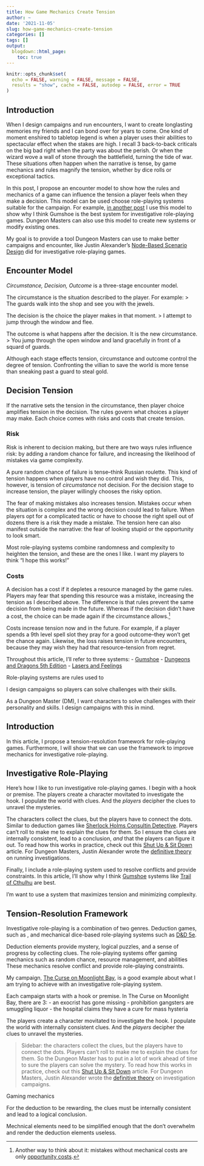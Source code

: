 ```yaml
---
title: How Game Mechanics Create Tension
author: ~
date: '2021-11-05'
slug: how-game-mechanics-create-tension
categories: []
tags: []
output:
  blogdown::html_page:
    toc: true
---
```


```r
knitr::opts_chunk$set(
  echo = FALSE, warning = FALSE, message = FALSE,
  results = "show", cache = FALSE, autodep = FALSE, error = TRUE
)
```

## Introduction

When I design campaigns and run encounters, I want to create longlasting memories
my friends and I can bond over for years to come.
One kind of moment enshired to tabletop legend is when a player
uses their abilities to spectacular effect when the stakes are high.
I recall 3 back-to-back criticals on the big bad right when the party was about the perish.
Or when the wizard wove a wall of stone through the battlefield, turning the tide of war.
These situations often happen when the narrative is tense, by game mechanics
and rules magnify the tension, whether by dice rolls or exceptional tactics.

In this post, I propose an encounter model to show how the rules and mechanics
of a game can influence the tension a player feels when they make a decision.
This model can be used choose role-playing systems suitable for the campaign.
For example, [in another post]() I use this model to show why I think Gumshoe
is the best system for investigative role-playing games.
Dungeon Masters can also use this model to create new systems or modify
existing ones.

My goal is to provide a tool Dungeon Masters can use to make better
campaigns and encounter, like Justin Alexander's [Node-Based Scenario Design](https://thealexandrian.net/wordpress/7949/roleplaying-games/node-based-scenario-design-part-1-the-plotted-approach)
did for investigative role-playing games.


## Encounter Model

*Circumstance, Decision, Outcome* is a three-stage encounter model.

The circumstance is the situation described to the player.
For example:
> The guards walk into the shop and see you with the jewels.

The decision is the choice the player makes in that moment.
> I attempt to jump through the window and flee.

The outcome is what happens after the decision. It is the new circumstance.
> You jump through the open window and land gracefully in front of a squard of guards.

Although each stage effects tension, circumstance and outcome control the degree of tension.
Confronting the villian to save the world is more tense
than sneaking past a guard to steal gold.

## Decision Tension

If the narrative sets the tension in the circumstance, then player choice
amplifies tension in the decision. The rules govern what choices a player may make.
Each choice comes with risks and costs that create tension.

### Risk

Risk is inherent to decision making, but there are two ways
rules influence risk: by adding a random chance for failure,
and increasing the likelihood of mistakes via game complexity.

A pure random chance of failure is tense--think Russian roulette.
This kind of tension happens when players have no control and wish they did.
This, however, is tension of *circumstance* not decision.
For the decision stage to increase tension,
the player willingly chooses the risky option.

The fear of making mistakes also increases tension. Mistakes occur
when the situation is complex and the wrong decision could lead to failure.
When players opt for a complicated tactic or have to choose the right
spell out of dozens there is a risk they made a mistake.
The tension here can also manifest outside the narrative: the fear of looking stupid or
the opportunity to look smart.

Most role-playing systems combine
randomness and complexity to heighten the tension, and these are
the ones I like. I want my players to think "I hope this works!"

### Costs

A decision has a cost if it depletes a resource managed by the game rules.
Players may fear that spending this resource was a mistake, increasing the tension
as I described above.
The difference is that rules prevent the same decision from being made in the future.
Whereas if the decision didn't have a cost,
the choice can be made again if the circumstance allows.^[Another way to think about it: mistakes without mechanical costs are only [opportunity costs](https://en.wikipedia.org/wiki/Opportunity_cost).]

Costs increase tension now and in the future.
For example, if a player spends a 9th level spell slot they pray for a good outcome--they
won't get the chance again. Likewise, the loss raises tension in future encounters,
because they may wish they had that resource--tension from regret.











Throughout this article, I'll refer to three systems:
- [Gumshoe](https://pelgranepress.com/2018/02/14/gumshoe/)
- [Dungeons and Dragons 5th Edition](https://roll20.net/compendium/dnd5e/BookIndex)
- [Lasers and Feelings](http://www.onesevendesign.com/laserfeelings/)




Role-playing systems are rules used to





I design campaigns so players can solve challenges with their skills.

As a Dungeon Master (DM), I want characters to solve challenges with their personality and skills.
I design campaigns with this in mind.



## Introduction

In this article, I propose a tension-resolution framework for role-playing games.
Furthermore, I will show that we can use the framework to improve mechanics for
investigative role-playing.

## Investigative Role-Playing

Here's how I like to run investigative role-playing games. I begin with a hook or premise.
The players create a character movitated to investigate the hook.
I populate the world with clues. And the *players* decipher the
clues to unravel the mysteries.

The characters collect the clues, but the players have to connect the dots.
Similar to deduction games like [Sherlock Holms Consultin Detective](https://boardgamegeek.com/boardgame/2511/sherlock-holmes-consulting-detective-thames-murder).
Players can't roll to make me to explain the clues for them. So I ensure the clues
are internally consistent, lead to a conclusion, *and* that the players can figure it out.
To read how this works in practice, check out this [Shut Up & Sit Down](https://www.shutupandsitdown.com/rpg-review-trail-of-cthulhu/)
article. For Dungeon Masters, Justin Alexander wrote the
[definitive theory](https://thealexandrian.net/wordpress/7949/roleplaying-games/node-based-scenario-design-part-1-the-plotted-approach)
on running investigations.

Finally, I include a role-playing system used to resolve conflicts and provide constraints.
In this article, I'll show why I think [Gumshoe](https://pelgranepress.com/2018/02/14/gumshoe/) systems
like [Trail of Cthulhu](https://pelgranepress.com/product/trail-of-cthulhu/) are best.

I'm want to use a system that maximizes tension and minimizing complexity.



## Tension-Resolution Framework







Investigative role-playing is a combination of two genres.
Deduction games, such as ,
and mechanical dice-based role-playing systems such as [D&D 5e](https://roll20.net/compendium/dnd5e/BookIndex).

Deduction elements provide mystery, logical puzzles, and a sense of progress by collecting clues.
The role-playing systems offer gaming mechanics such as random chance, resource management, and abilities
These mechanics resolve conflict and provide role-playing constraints.

My campaign, [The Curse on Moonlight Bay](https://docs.google.com/document/d/15MvkKUkErnCAqWb7d8IaEQ8uJMS_XocKlCmDPT_sZzE/edit?usp=sharing),
is a good example about what I am trying to achieve with an investigative role-playing system.

Each campaign starts with a hook or premise. In The Curse on Moonlight Bay, there are 3:
- an exocrist has gone missing
- prohibition gangsters are smuggling liquor
- the hospital claims they have a cure for mass hysteria

The players create a character movitated to investigate the hook.
I populate the world with internally consistent clues. And the *players* decipher the
clues to unravel the mysteries.

> Sidebar: the characters collect the clues, but the players have to connect the dots.
Players can't roll to make me to explain the clues for them. So the Dungeon Master
has to put in a lot of work ahead of time to sure the players can solve the mystery.
To read how this works in practice, check out this [Shut Up & Sit Down](https://www.shutupandsitdown.com/rpg-review-trail-of-cthulhu/)
article. For Dungeon Masters, Justin Alexander wrote the
[definitive theory](https://thealexandrian.net/wordpress/7949/roleplaying-games/node-based-scenario-design-part-1-the-plotted-approach) on investigation campaigns.

Gaming mechanics





For the deduction to be rewarding, the clues must be internally consistent and lead to a logical conclusion.



Mechnical elements need to be simplified enough that the don't overwhelm and render
the deduction elements useless.
